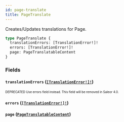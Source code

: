 ```yaml
---
id: page-translate
title: PageTranslate
---
```


Creates/Updates translations for Page.

```graphql
type PageTranslate {
  translationErrors: [TranslationError!]!
  errors: [TranslationError!]!
  page: PageTranslatableContent
}
```

### Fields

#### `translationErrors` ([`[TranslationError!]!`](/developer/api-reference/objects/translation-error.mdx))

<sub><sup><span className="deprecatedTag">DEPRECATED</span> Use errors field instead. This field will be removed in Saleor 4.0.</sup></sub>

#### `errors` ([`[TranslationError!]!`](/developer/api-reference/objects/translation-error.mdx))

#### `page` ([`PageTranslatableContent`](/developer/api-reference/objects/page-translatable-content.mdx))
